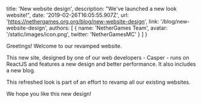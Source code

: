 
  title: 'New website design',
  description: "We've launched a new look website!",
  date: '2019-02-26T16:05:55.907Z',
  url: 'https://nethergames.org.org/blog/new-website-design',
  link: '/blog/new-website-design',
  authors: [
    {
      name: 'NetherGames Team',
      avatar: '/static/images/icon.png',
      twitter: 'NetherGamesMC'
    }
  ]
}


Greetings! Welcome to our revamped website.

This new site, designed by one of our web developers - Casper - runs on ReactJS and features a new design and better performance. It also includes a new blog.

This refreshed look is part of an effort to revamp all our existing websites.

We hope you like this new design!

<style jsx>{`
  table {
    margin: 0 auto 30px;
  }
  table td,
  table th {
    padding: 10px 20px;
  }
  table th {
    font-weight: normal;
    font-size: 12px;
    color: #9b9b9b;
    padding-bottom: 0px;
  }
  table td:first-child {
    width: 55%;
  }
  table td {
    font-size: 14px;
    vertical-align: middle;
  }
  table td:last-child {
    color: #067df7;
  }
  table td:not(:first-child) {
    text-align: center;
  }
  table td em {
    font-weight: normal;
    font-size: 10px;
    text-transform: uppercase;
    font-style: normal;
    display: block;
  }
  // CSS only media query for mobile
  @media screen and (max-width: 640px) {
    table td,
    table th {
      padding: 10px 10px;
    }
  }
`}</style>
